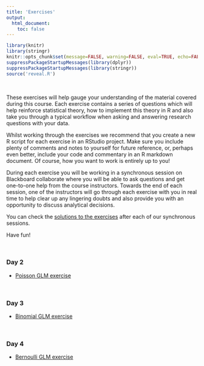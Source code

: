 ```yaml
---
title: 'Exercises'
output: 
  html_document:
    toc: false
---
```


```r
library(knitr)
library(stringr)
knitr::opts_chunk$set(message=FALSE, warning=FALSE, eval=TRUE, echo=FALSE)
suppressPackageStartupMessages(library(dplyr))
suppressPackageStartupMessages(library(stringr))
source('reveal.R')
```

\  


These exercises will help gauge your understanding of the material covered during this course. Each exercise contains a series of questions which will help reinforce statistical theory, how to implement this theory in R and also take you through a typical workflow when asking and answering research questions with your data. 

Whilst working through the exercises we recommend that you create a new R script for each exercise in an RStudio project. Make sure you include plenty of comments and notes to yourself for future reference, or, perhaps even better, include your code and commentary in an R markdown document. Of course, how you want to work is entirely up to you!

During each exercise you will be working in a synchronous session on Blackboard collaborate where you will be able to ask questions and get one-to-one help from the course instructors. Towards the end of each session, one of the instructors will go through each exercise with you in real time to help clear up any lingering doubts and also provide you with an opportunity to discuss analytical decisions.

You can check the [solutions to the exercises](exercise_solutions.html){target="_blank"} after each of our synchronous sessions. 

Have fun!

\  

### Day 2

 - [Poisson GLM exercise](GLM_1_Poisson_exercise.html)

\  
 
### Day 3
 
 - [Binomial GLM exercise](GLM_2_Binomial_exercise.html)
 
\  

### Day 4

 - [Bernoulli GLM exercise](GLM_3_Bernoulli_exercise.html)
 
\  

